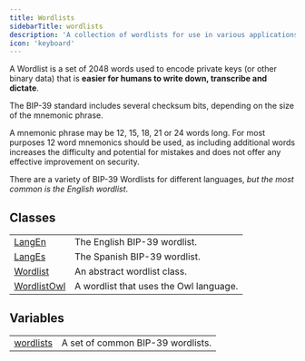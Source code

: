 ```yaml
---
title: Wordlists
sidebarTitle: wordlists
description: 'A collection of wordlists for use in various applications.'
icon: 'keyboard'
---
```


A Wordlist is a set of 2048 words used to encode private keys (or other binary data) that is **easier for humans to write down, transcribe and dictate**.

The BIP-39 standard includes several checksum bits, depending on the size of the mnemonic phrase.

A mnemonic phrase may be 12, 15, 18, 21 or 24 words long. For most purposes 12 word mnemonics should be used, as including additional words increases the difficulty and potential for mistakes and does not offer any effective improvement on security.

There are a variety of BIP-39 Wordlists for different languages, *but the most common is the English wordlist*.

## Classes

|                                             |                                        |
| ------------------------------------------- | -------------------------------------- |
| [LangEn](/content/classes/LangEn)           | The English BIP-39 wordlist.           |
| [LangEs](/content/classes/LangEs)           | The Spanish BIP-39 wordlist.           |
| [Wordlist](/content/classes/Wordlist)       | An abstract wordlist class.            |
| [WordlistOwl](/content/classes/WordlistOwl) | A wordlist that uses the Owl language. |

## Variables

|                                           |                                   |
| ----------------------------------------- | --------------------------------- |
| [wordlists](/content/variables/wordlists) | A set of common BIP-39 wordlists. |
